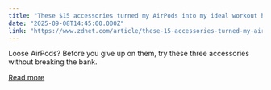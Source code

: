 ```yaml
---
title: "These $15 accessories turned my AirPods into my ideal workout headphones"
date: "2025-09-08T14:45:00.000Z"
link: "https://www.zdnet.com/article/these-15-accessories-turned-my-airpods-into-my-ideal-workout-headphones/"
---
```


Loose AirPods? Before you give up on them, try these three accessories without breaking the bank.

[Read more](https://www.zdnet.com/article/these-15-accessories-turned-my-airpods-into-my-ideal-workout-headphones/)
